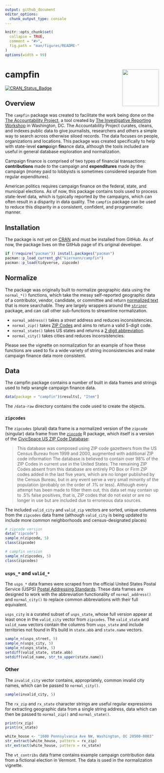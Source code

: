 ```yaml
---
output: github_document
editor_options: 
  chunk_output_type: console
---
```


<!-- README.md is generated from README.Rmd. Please edit that file -->

```r
knitr::opts_chunk$set(
  collapse = TRUE,
  comment = "#>",
  fig.path = "man/figures/README-"
)
options(width = 99)
```

# campfin <img src="man/figures/logo.png" align="right" width="120" />

[![CRAN_Status_Badge](http://www.r-pkg.org/badges/version/campfin)](https://cran.r-project.org/package=campfin)

## Overview

The `campfin` package was created to facilitate the work being done on the 
[The Accountability Project][tap], a tool created by 
[The Investigative Reporting Workshop][irw] in Washington, DC. The
Accountability Project curates, cleans, and indexes public data to give
journalists, researchers and others a simple way to search across otherwise
siloed records. The data focuses on people, organizations and locations. This
package was created specifically to help with state-level **camp**aign
**fin**ance data, although the tools included are useful in general database
exploration and normalization.

Campaign finance is comprised of two types of financial transactions:
**contributions** made _to_ the campaign and **expenditures** made _by_ the
campaign (money paid to lobbyists is sometimes considered separate from regular
expenditures). 

American politics requires campaign finance on the federal, state, and municipal
elections. As of now, this package contains tools used to process state-level
data, which is typically reported _by_ the campaigns, which can often result in
a disparity in data quality. The `campfin` package can be used to reduce this
disparity in a consistent, confident, and programmatic manner.

[tap]: https://www.publicaccountability.org/
[irw]: https://investigativereportingworkshop.org/
[fin]: https://en.wikipedia.org/wiki/Campaign_finance

## Installation

The package is not yet on [CRAN][cran] and must be installed from GitHub. As of
now, the package lives on the GitHub page of it's original developer.

```r
if (!require("pacman")) install.packages("pacman")
pacman::p_load_current_gh("kiernann/campfin")
pacman::p_load(tidyverse, zipcode)
```

[cran]: https://cran.r-project.org/
[tidyverse]: https://www.tidyverse.org/

## Normalize

The package was originally built to normalize geographic data using the
`normal_*()` functions, which take the messy self-reported geographic data of a
contributor, vendor, candidate, or committee and return [normalized text][txt]
that is more searchable. They are largely wrappers around the 
[`stringr`][stringr] package, and can call other sub-functions to streamline
normalization.

* `normal_address()` takes a _street_ address and reduces inconsistencies.
* `normal_zip()` takes [ZIP Codes][zip] and aims to return a valid 5-digit code.
* `normal_state()` takes US states and returns a [2 digit abbreviation][abbs].
* `normal_city()` takes cities and reduces inconsistencies.

[txt]: https://en.wikipedia.org/wiki/Text_normalization
[stringr]: https://github.com/tidyverse/stringr
[zip]: https://en.wikipedia.org/wiki/ZIP_Code 
[abbs]: https://en.wikipedia.org/wiki/List_of_U.S._state_abbreviations

Please see the vignette on normalization for an example of how these functions
are used to fix a wide variety of string inconsistencies and make campaign 
finance data more consistent.

## Data

The campfin package contains a number of built in data frames and strings used
to help wrangle campaign finance data.

```r
data(package = "campfin")$results[, "Item"]
```

The `/data-raw` directory contains the code used to create the objects.

### `zipcodes`

The `zipcodes` (plural) data frame is a normalized version of the `zipcode`
(singular) data frame from the [`zipcode`][zip] R package, which itself is a
version of the [CivicSpace US ZIP Code Database][civic]:

> This database was composed using ZIP code gazetteers from the US Census Bureau
from 1999 and 2000, augmented with additional ZIP code information The database
is believed to contain over 98% of the ZIP Codes in current use in the United
States. The remaining ZIP Codes absent from this database are entirely PO Box or
Firm ZIP codes added in the last five years, which are no longer published by
the Census Bureau, but in any event serve a very small minority of the
population (probably on the order of .1% or less). Although every attempt has
been made to filter them out, this data set may contain up to .5% false
positives, that is, ZIP codes that do not exist or are no longer in use but are
included due to erroneous data sources.

The included `valid_city` and `valid_zip` vectors are sorted, unique columns
from the `zipcodes` data frame (although `valid_city` is being updated to
include more common neighborhoods and census-designated places)

[zip]: https://cran.r-project.org/web/packages/zipcode/
[civic]: https://boutell.com/zipcodes/

```r
# zipcode version
data("zipcode")
sample_n(zipcode, 5)
class(zipcode)

# campfin version
sample_n(zipcodes, 5)
class(zipcodes)
```

### `usps_*` and `valid_*`

The `usps_*` data frames were scraped from the official United States Postal
Service (USPS) 
[Postal Addressing Standards](https://pe.usps.com/text/pub28/28apc_002.htm). 
These data frames are designed to work with the abbreviation functionality of
`normal_address()` and `normal_city()` to replace common abbreviations with
their full equivalent.

`usps_city` is a curated subset of `usps_state`, whose full version appear at
least once in the `valid_city` vector from `zipcodes`. The `valid_state` and
`valid_name` vectors contain the columns from `usps_state` and include
territories not found in R's build in `state.abb` and `state.name` vectors.

```r
sample_n(usps_street, 5)
sample_n(usps_city, 5)
sample_n(usps_state, 5)
setdiff(valid_state, state.abb)
setdiff(valid_name, str_to_upper(state.name))
```

### Other

The `invalid_city` vector contains, appropriately, common invalid city names,
which can be passed to `normal_city()`.

```r
sample(invalid_city, 5)
```

The `rx_zip` and `rx_state` character strings are useful regular expressions for
extracting geographic data from a single string address, data which can then be
passed to `normal_zip()` and `normal_state()`.

```r
print(rx_zip)
print(rx_state)
```

```r
white_house <- "1600 Pennsylvania Ave NW, Washington, DC 20500-0003"
str_extract(white_house, pattern = rx_zip)
str_extract(white_house, pattern = rx_state)
```

The `vt_contribs` data frame contains example campaign contribution data from
a fictional election in Vermont. The data is used in the normalization vignette.
